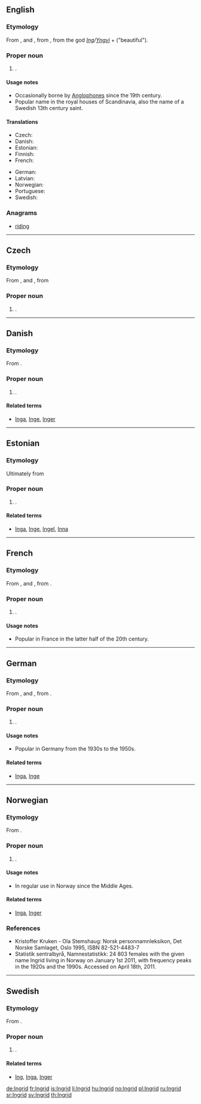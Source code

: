 ==English==

===Etymology===
From {{etyl|sv}}, {{etyl|no}} and {{etyl|da}} {{term|Ingrid|lang=sv}}, from {{etyl|non}} {{term|Ingiríðr|lang=non}}, from  the god ''[[Ing]]/[[Yngvi]]'' + {{term|fríðr|lang=non}} ("beautiful").

===Proper noun===
{{en-proper noun}}

# {{given name|female|from=Germanic}}.

====Usage notes====
* Occasionally borne by [[Anglophone]]s since the 19th century.
* Popular name in the royal houses of Scandinavia, also the name of a Swedish 13th century saint.

====Translations====
{{trans-top|female given name}}
* Czech: {{t-|cs|Ingrid|f}}
* Danish: {{t-|da|Ingrid}}
* Estonian: {{t-|et|Ingrid}}
* Finnish: {{t+|fi|Inkeri}}
* French: {{t+|fr|Ingrid}}
{{trans-mid}}
* German: {{t+|de|Ingrid}}
* Latvian: {{t|lv|Ingrīda|f}}
* Norwegian: {{t+|no|Ingrid}}
* Portuguese: {{t-|pt|Ingrid}}
* Swedish: {{t+|sv|Ingrid}}
{{trans-bottom}}

===Anagrams===
* [[riding#English|riding]]

----

==Czech==
{{wikipedia|lang=cs}}

===Etymology===
From {{etyl|sv|cs}}, {{etyl|no|cs}} and {{etyl|da|cs}} {{term|Ingrid|lang=sv}}, from {{etyl|non|cs}} {{term|Ingiríðr|lang=non}}

===Proper noun===
{{cs-proper noun|g=f}}

# {{given name|female|lang=cs}}.

----

==Danish==

===Etymology===
From {{etyl|non|da}} {{term|Ingiríðr|lang=non}}.

===Proper noun===
{{infl|da|proper noun}}

# {{given name|female|lang=da}}.

====Related terms====
* [[Inga]], [[Inge]], [[Inger]]

----

==Estonian==

===Etymology===
Ultimately from {{etyl|non|et}} {{term|Ingiríðr|lang=non}}

===Proper noun===
{{infl|et|proper noun}}

# {{given name|female|lang=et}}.

====Related terms====
* [[Inga]], [[Inge]], [[Ingel]], [[Inna]]

----

==French==

===Etymology===
From {{etyl|sv|fr}}, {{etyl|no|fr}} and {{etyl|da|fr}} {{term|Ingrid|lang=sv}}, from {{etyl|non|fr}} {{term|Ingiríðr|lang=non}}.

===Proper noun===
{{fr-proper noun|f}}

# {{given name|female|lang=fr}}.

====Usage notes====
* Popular in France in the latter half of the 20th century.

----

==German==

===Etymology===
From {{etyl|sv|de}}, {{etyl|no|de}} and {{etyl|da|de}} {{term|Ingrid|lang=sv}}, from {{etyl|non|de}} {{term|Ingiríðr|lang=non}}.

===Proper noun===
{{infl|de|proper noun}}

# {{given name|female|lang=de}}.

====Usage notes====
* Popular in Germany from the 1930s to the 1950s.

====Related terms====
* [[Inga]], [[Inge]]

----

==Norwegian==

===Etymology===
From {{etyl|non|no}} {{term|Ingiríðr|lang=non}}. 

===Proper noun===
{{infl|no|proper noun}}

# {{given name|female|lang=no}}.

====Usage notes====
* In regular use in Norway since the Middle Ages.

====Related terms====
* [[Inga]], [[Inger]]

===References===
* Kristoffer Kruken - Ola Stemshaug: Norsk personnamnleksikon, Det Norske Samlaget, Oslo 1995, ISBN 82-521-4483-7
* [http://www.ssb.no/navn/ ] Statistik sentralbyrå, Namnestatistikk: 24 803 females with the given name Ingrid living in Norway on January 1st 2011, with frequency peaks in the 1920s and the 1990s. Accessed on April 18th, 2011.

----

==Swedish==

===Etymology===
From {{etyl|non|sv}} {{term|Ingiríðr|lang=non}}.

===Proper noun===
{{infl|sv|proper noun}}

# {{given name|female|lang=sv}}.

====Related terms====
* [[Ing]], [[Inga]], [[Inger]]

[[de:Ingrid]]
[[fr:Ingrid]]
[[is:Ingrid]]
[[li:Ingrid]]
[[hu:Ingrid]]
[[no:Ingrid]]
[[pl:Ingrid]]
[[ru:Ingrid]]
[[sr:Ingrid]]
[[sv:Ingrid]]
[[th:Ingrid]]